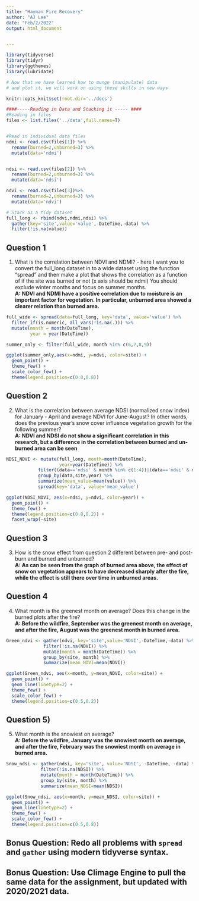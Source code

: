 ```yaml
---
title: "Hayman Fire Recovery"
author: "AJ Lee"
date: "Feb/2/2022"
output: html_document


---
```


```r
library(tidyverse)
library(tidyr)
library(ggthemes)
library(lubridate)

# Now that we have learned how to munge (manipulate) data
# and plot it, we will work on using these skills in new ways

knitr::opts_knit$set(root.dir='../docs')

```


```r
####-----Reading in Data and Stacking it ----- ####
#Reading in files
files <- list.files('../data',full.names=T)


#Read in individual data files
ndmi <- read.csv(files[1]) %>% 
  rename(burned=2,unburned=3) %>%
  mutate(data='ndmi')


ndsi <- read.csv(files[2]) %>% 
  rename(burned=2,unburned=3) %>%
  mutate(data='ndsi')

ndvi <- read.csv(files[3])%>% 
  rename(burned=2,unburned=3) %>%
  mutate(data='ndvi')

# Stack as a tidy dataset
full_long <- rbind(ndvi,ndmi,ndsi) %>%
  gather(key='site',value='value',-DateTime,-data) %>%
  filter(!is.na(value))


```


## Question 1 

1) What is the correlation between NDVI and NDMI? - here I want you to
convert the full_long dataset in to a wide dataset using the 
function "spread" and then make a plot that shows the correlation as a
function of if the site was burned or not (x axis should be ndmi)
You should exclude winter months and focus on summer months.  
**A: NDVI and NDMI have a positive correlation due to moisture is an important
     factor for vegetation. In particular, unburned area showed a clearer relation
     than burned area.**

```r

full_wide <- spread(data=full_long, key='data', value='value') %>%
  filter_if(is.numeric, all_vars(!is.na(.))) %>%
  mutate(month = month(DateTime),
         year = year(DateTime))

summer_only <- filter(full_wide, month %in% c(6,7,8,9))

ggplot(summer_only,aes(x=ndmi, y=ndvi, color=site)) + 
  geom_point() + 
  theme_few() + 
  scale_color_few() + 
  theme(legend.position=c(0.8,0.8))

```



## Question 2 

2) What is the correlation between average NDSI (normalized
 snow index) for January - April and average NDVI for June-August?
In other words, does the previous year's snow cover influence vegetation
 growth for the following summer?  
 **A: NDVI and NDSI do not show a significant correlation in this research, but
   a difference in the correlation between burned and un-burned area can be seen** 
 
```r

NDSI_NDVI <- mutate(full_long, month=month(DateTime), 
                    year=year(DateTime)) %>%
            filter((data=='ndsi' & month %in% c(1:4))|(data=='ndvi' & month %in% c(6,7,8))) %>% 
            group_by(data,site,year) %>% 
            summarize(mean_value=mean(value)) %>% 
            spread(key='data', value='mean_value')

ggplot(NDSI_NDVI, aes(x=ndsi, y=ndvi, color=year)) +
  geom_point() +
  theme_few() +
  theme(legend.position=c(0.8,0.2)) +
  facet_wrap(~site)

```


## Question 3

3) How is the snow effect from question 2 different between pre- and post-burn
   and burned and unburned?  
   **A: As can be seen from the graph of burned area above, the effect of snow on
   vegetation appears to have decreased sharply after the fire, while the effect
   is still there over time in unburned areas.**


## Question 4

4) What month is the greenest month on average? Does this change in the burned 
   plots after the fire?  
**A: Before the wildfire, September was the greenest month on average, and after 
   the fire, August was the greenest month in burned area.**

```r

Green_ndvi <- gather(ndvi, key='site',value='NDVI',-DateTime,-data) %>%
              filter(!is.na(NDVI)) %>% 
              mutate(month = month(DateTime)) %>%
              group_by(site, month) %>% 
              summarize(mean_NDVI=mean(NDVI))

ggplot(Green_ndvi, aes(x=month, y=mean_NDVI, color=site)) +
  geom_point() +
  geom_line(linetype=2) +
  theme_few() +
  scale_color_few() +
  theme(legend.position=c(0.5,0.2))

```



## Question 5) 

5) What month is the snowiest on average?  
**A: Before the wildfire, January was the snowiest month on average, and after the fire, February was the snowiest month on average in burned area.**
```r

Snow_ndsi <- gather(ndsi, key='site', value='NDSI', -DateTime, -data) %>% 
             filter(!is.na(NDSI)) %>% 
             mutate(month = month(DateTime)) %>% 
             group_by(site, month) %>% 
             summarize(mean_NDSI=mean(NDSI))

ggplot(Snow_ndsi, aes(x=month, y=mean_NDSI, color=site)) +
  geom_point() +
  geom_line(linetype=2) +
  theme_few() +
  scale_color_few() +
  theme(legend.position=c(0.5,0.8))

```


## Bonus Question: Redo all problems with `spread` and `gather` using modern tidyverse syntax. 


## Bonus Question: Use Climage Engine to pull the same data for the assignment, but updated with 2020/2021 data.




